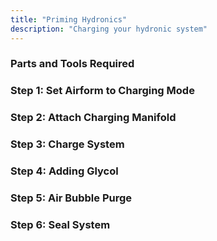 ```yaml
---
title: "Priming Hydronics"
description: "Charging your hydronic system"
---
```


### Parts and Tools Required

### Step 1: Set Airform to Charging Mode

### Step 2: Attach Charging Manifold 

### Step 3: Charge System

### Step 4: Adding Glycol

### Step 5: Air Bubble Purge

### Step 6: Seal System